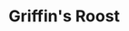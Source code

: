 
# Griffin's Roost
<ProjectDetails
  floatRight
  region="Stormlands"
  house="House Connington"
  type="Castle"
  status="Completed"
  warp="undefined"
  projectLead="WolfeG, SMP, Marken4"
  dateStarted="2015-05-22T07:00:00+00:00"
  dateCompleted="2015-05-22T07:00:00+00:00"
/>

